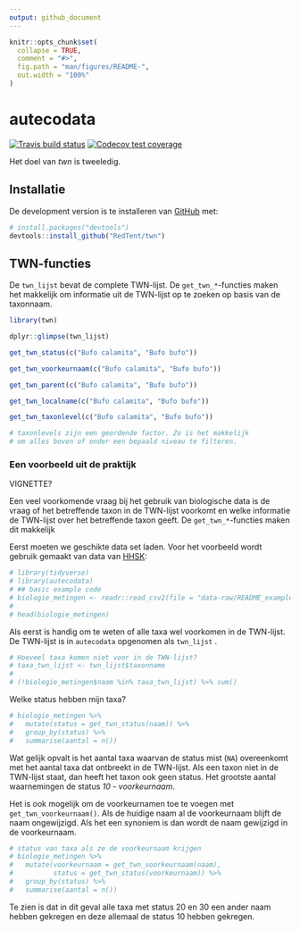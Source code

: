 ```yaml
---
output: github_document
---
```


<!-- README.md is generated from README.Rmd. Please edit that file -->

```r
knitr::opts_chunk$set(
  collapse = TRUE,
  comment = "#>",
  fig.path = "man/figures/README-",
  out.width = "100%"
)
```
# autecodata

<!-- badges: start -->
[![Travis build status](https://travis-ci.org/RedTent/twn.svg?branch=master)](https://travis-ci.org/RedTent/twn)
[![Codecov test coverage](https://codecov.io/gh/RedTent/twn/branch/master/graph/badge.svg)](https://codecov.io/gh/RedTent/twn?branch=master)
<!-- badges: end -->

Het doel van *twn* is tweeledig. 

## Installatie

De development version is te installeren van [GitHub](https://github.com/) met:

``` r
# install.packages("devtools")
devtools::install_github("RedTent/twn")
```
## TWN-functies

De `twn_lijst` bevat de complete TWN-lijst. De `get_twn_*`-functies maken het makkelijk om informatie uit de TWN-lijst op te zoeken op basis van de taxonnaam.

```r
library(twn)

dplyr::glimpse(twn_lijst)

get_twn_status(c("Bufo calamita", "Bufo bufo"))

get_twn_voorkeurnaam(c("Bufo calamita", "Bufo bufo"))

get_twn_parent(c("Bufo calamita", "Bufo bufo"))

get_twn_localname(c("Bufo calamita", "Bufo bufo"))

get_twn_taxonlevel(c("Bufo calamita", "Bufo bufo"))

# taxonlevels zijn een geordende factor. Zo is het makkelijk 
# om alles boven of onder een bepaald niveau te filteren.
```


### Een voorbeeld uit de praktijk 

VIGNETTE?

Een veel voorkomende vraag bij het gebruik van biologische data is de vraag of het betreffende taxon in de TWN-lijst voorkomt en welke informatie de TWN-lijst over het betreffende taxon geeft. De `get_twn_*`-functies maken dit makkelijk

Eerst moeten we geschikte data set laden. Voor het voorbeeld wordt gebruik gemaakt van data van  [HHSK](https://www.schielandendekrimpenerwaard.nl/ons-werk/waterkwaliteit/metingen-waterkwaliteit):

```r
# library(tidyverse)
# library(autecodata)
# ## basic example code
# biologie_metingen <- readr::read_csv2(file = "data-raw/README_example/Biologische_meetgegevens_HHSK.csv") 
# 
# head(biologie_metingen)

```

Als eerst is handig om te weten of alle taxa wel voorkomen in de TWN-lijst. De TWN-lijst is in `autecodata` opgenomen als `twn_lijst` .

```r
# Hoeveel taxa komen niet voor in de TWN-lijst?
# taxa_twn_lijst <- twn_lijst$taxonname
# 
# (!biologie_metingen$naam %in% taxa_twn_lijst) %>% sum()


```

Welke status hebben mijn taxa?

```r

# biologie_metingen %>% 
#   mutate(status = get_twn_status(naam)) %>% 
#   group_by(status) %>% 
#   summarise(aantal = n())

```

Wat gelijk opvalt is het aantal taxa waarvan de status mist (`NA`) overeenkomt met het aantal taxa dat ontbreekt in de TWN-lijst. Als een taxon niet in de TWN-lijst staat, dan heeft het taxon ook geen status. Het grootste aantal waarnemingen de status *10 - voorkeurnaam*.

Het is ook mogelijk om de voorkeurnamen toe te voegen met `get_twn_voorkeurnaam()`. Als de huidige naam al de voorkeurnaam blijft de naam ongewijzigd. Als het een synoniem is dan wordt de naam gewijzigd in de voorkeurnaam.

```r



# status van taxa als ze de voorkeurnaam krijgen
# biologie_metingen %>% 
#   mutate(voorkeurnaam = get_twn_voorkeurnaam(naam),
#          status = get_twn_status(voorkeurnaam)) %>% 
#   group_by(status) %>% 
#   summarise(aantal = n())

```

Te zien is dat in dit geval alle taxa met status 20 en 30 een ander naam hebben gekregen en deze allemaal de status 10 hebben gekregen.